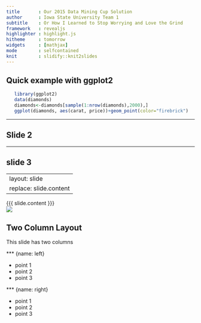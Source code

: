 ```yaml
---
title       : Our 2015 Data Mining Cup Solution
author      : Iowa State University Team 1
subtitle    : Or How I Learned to Stop Worrying and Love the Grind
framework   : revealjs
highlighter : highlight.js
hitheme     : tomorrow
widgets     : [mathjax]
mode        : selfcontained
knit        : slidify::knit2slides
---
```


## Quick example with ggplot2
```r
   library(ggplot2)
   data(diamonds)
   diamonds<-diamonds[sample(1:nrow(diamonds),2000),]
   ggplot(diamonds, aes(carat, price))+geom_point(color="firebrick")
```

---

## Slide 2

---

## slide 3

---
layout: slide
replace: slide.content
---
{{{ slide.content }}}
<footer class = 'logo'>
  <img src = 'path/to/logo'></img>
  </footer>

## Two Column Layout   
This slide has two columns

*** {name: left}

- point 1
- point 2
- point 3

*** {name: right}

- point 1
- point 2
- point 3
